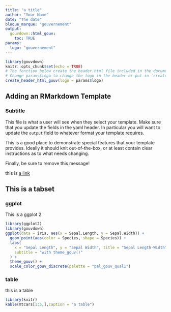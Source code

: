 ```yaml
---
title: "a title"
author: "Your Name"
date: "The date"
bloque_marque: "gouvernement"
output: 
  gouvdown::html_gouv:
    toc: TRUE
params:
  logo: "gouvernement"
---
```


```r
library(gouvdown)
knitr::opts_chunk$set(echo = TRUE)
# The fonction below create the header.html file included in the document.
# Change params$logo to change the logo in the header or put in `create_header_html_gouv()` a `file` parameter that link to a png file.
create_header_html_gouv(logo = params$logo)
```

## Adding an RMarkdown Template


### Subtitle

This file is what a user will see when they select your template. Make sure that you update the fields in the yaml header. In particular you will want to update the `output` field to whatever format your template requires.

This is a good place to demonstrate special features that your template provides. Ideally it should knit out-of-the-box, or at least contain clear instructions as to what needs changing.

Finally, be sure to remove this message!

this is [a link](https://rmarkdown.rstudio.com/)


## This is a tabset {.tabset}

### ggplot

This is a ggplot 2

```r
library(ggplot2)
library(gouvdown)
ggplot(data = iris, aes(x = Sepal.Length, y = Sepal.Width)) +
  geom_point(aes(color = Species, shape = Species)) +
  labs(
    x = "Sepal Length", y = "Sepal Width", title = "Sepal Length-Width",
    subtitle = "with theme_gouv()"
  ) +
  theme_gouv() +
  scale_color_gouv_discrete(palette = "pal_gouv_qual1")
```

### table

this is a table

```r
library(knitr)
kable(mtcars[1:5,],caption = "a table")
```
